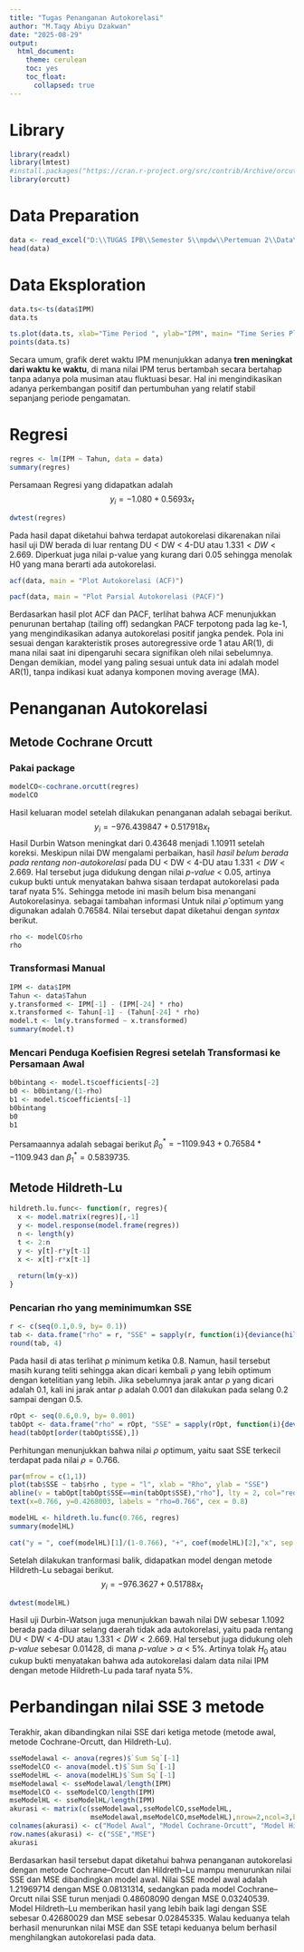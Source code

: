 ```yaml
---
title: "Tugas Penanganan Autokorelasi"
author: "M.Taqy Abiyu Dzakwan"
date: "2025-08-29"
output: 
  html_document:
    theme: cerulean
    toc: yes
    toc_float:
      collapsed: true
---
```


# Library
```r
library(readxl)
library(lmtest)
#install.packages("https://cran.r-project.org/src/contrib/Archive/orcutt/orcutt_2.0.tar.gz", repos = NULL, type = "source")
library(orcutt)
```

# Data Preparation

```r
data <- read_excel("D:\\TUGAS IPB\\Semester 5\\mpdw\\Pertemuan 2\\Data\\Data IPM.xlsx")
head(data)
```
# Data Eksploration
```r
data.ts<-ts(data$IPM)
data.ts
```
```r
ts.plot(data.ts, xlab="Time Period ", ylab="IPM", main= "Time Series Plot of IPM")
points(data.ts)
```
Secara umum, grafik deret waktu IPM menunjukkan adanya **tren meningkat dari waktu ke waktu**, di mana nilai IPM terus bertambah secara bertahap tanpa adanya pola musiman atau fluktuasi besar. Hal ini mengindikasikan adanya perkembangan positif dan pertumbuhan yang relatif stabil sepanjang periode pengamatan.

# Regresi

```r
regres <- lm(IPM ~ Tahun, data = data)
summary(regres)
```
Persamaan Regresi yang didapatkan adalah $$y_i=-1.080+0.5693x_t$$

```r
dwtest(regres)
```
Pada hasil dapat diketahui bahwa terdapat autokorelasi dikarenakan nilai hasil uji DW berada di luar rentang DU \< DW \< 4-DU atau $1.331 < DW < 2.669$. Diperkuat juga nilai p-value yang kurang dari 0.05 sehingga menolak H0 yang mana berarti ada autokorelasi.

```r
acf(data, main = "Plot Autokorelasi (ACF)")
```

```r
pacf(data, main = "Plot Parsial Autokorelasi (PACF)")
```
Berdasarkan hasil plot ACF dan PACF, terlihat bahwa ACF menunjukkan penurunan bertahap (tailing off) sedangkan PACF terpotong pada lag ke-1, yang mengindikasikan adanya autokorelasi positif jangka pendek. Pola ini sesuai dengan karakteristik proses autoregressive orde 1 atau AR(1), di mana nilai saat ini dipengaruhi secara signifikan oleh nilai sebelumnya. Dengan demikian, model yang paling sesuai untuk data ini adalah model AR(1), tanpa indikasi kuat adanya komponen moving average (MA).

# Penanganan Autokorelasi
## Metode Cochrane Orcutt
### Pakai package
```r
modelCO<-cochrane.orcutt(regres)
modelCO
```
Hasil keluaran model setelah dilakukan penanganan adalah sebagai berikut. $$y_i=-976.439847+0.517918x_t$$ Hasil Durbin Watson meningkat dari $0.43648$ menjadi $1.10911$ setelah koreksi. Meskipun nilai DW mengalami perbaikan, hasil *hasil belum berada pada rentang non-autokorelasi* pada DU \< DW \< 4-DU atau $1.331 < DW < 2.669$. Hal tersebut juga didukung dengan nilai *p-value* \< 0.05, artinya cukup bukti untuk menyatakan bahwa sisaan terdapat autokorelasi pada taraf nyata 5%. Sehingga metode ini masih belum bisa menangani Autokorelasinya. sebagai tambahan informasi Untuk nilai $ρ ̂$ optimum yang digunakan adalah $0.76584$. Nilai tersebut dapat diketahui dengan *syntax* berikut.

```r
rho <- modelCO$rho
rho
```

### Transformasi Manual
```r
IPM <- data$IPM
Tahun <- data$Tahun
y.transformed <- IPM[-1] - (IPM[-24] * rho)
x.transformed <- Tahun[-1] - (Tahun[-24] * rho)
model.t <- lm(y.transformed ~ x.transformed)
summary(model.t)
```
### Mencari Penduga Koefisien Regresi setelah Transformasi ke Persamaan Awal
```r
b0bintang <- model.t$coefficients[-2]
b0 <- b0bintang/(1-rho)
b1 <- model.t$coefficients[-1]
b0bintang
b0
b1
```
Persamaannya adalah sebagai berikut $β_0^*=-1109.943+0.76584*-1109.943$ dan $β_1^*=0.5839735$.

## Metode Hildreth-Lu

```r
hildreth.lu.func<- function(r, regres){
  x <- model.matrix(regres)[,-1]
  y <- model.response(model.frame(regres))
  n <- length(y)
  t <- 2:n
  y <- y[t]-r*y[t-1]
  x <- x[t]-r*x[t-1]
  
  return(lm(y~x))
}
```

### Pencarian rho yang meminimumkan SSE

```r
r <- c(seq(0.1,0.9, by= 0.1))
tab <- data.frame("rho" = r, "SSE" = sapply(r, function(i){deviance(hildreth.lu.func(i, regres))}))
round(tab, 4)
```

Pada hasil di atas terlihat ρ minimum ketika 0.8. Namun, hasil tersebut masih kurang teliti sehingga akan dicari kembali ρ yang lebih optimum dengan ketelitian yang lebih. Jika sebelumnya jarak antar ρ yang dicari adalah 0.1, kali ini jarak antar ρ adalah 0.001 dan dilakukan pada selang 0.2 sampai dengan 0.5.

```r
rOpt <- seq(0.6,0.9, by= 0.001)
tabOpt <- data.frame("rho" = rOpt, "SSE" = sapply(rOpt, function(i){deviance(hildreth.lu.func(i, regres))}))
head(tabOpt[order(tabOpt$SSE),])
```

Perhitungan menunjukkan bahwa nilai $ρ$ optimum, yaitu saat SSE terkecil terdapat pada nilai $ρ=0.766$.

```r
par(mfrow = c(1,1))
plot(tab$SSE ~ tab$rho , type = "l", xlab = "Rho", ylab = "SSE")
abline(v = tabOpt[tabOpt$SSE==min(tabOpt$SSE),"rho"], lty = 2, col="red",lwd=2)
text(x=0.766, y=0.4268003, labels = "rho=0.766", cex = 0.8)
```

```r
modelHL <- hildreth.lu.func(0.766, regres)
summary(modelHL)
```
```r
cat("y = ", coef(modelHL)[1]/(1-0.766), "+", coef(modelHL)[2],"x", sep = "")
```
Setelah dilakukan tranformasi balik, didapatkan model dengan metode Hildreth-Lu sebagai berikut. $$y_i=-976.3627+0.51788x_t$$

```r
dwtest(modelHL)
```
Hasil uji Durbin-Watson juga menunjukkan bawah nilai DW sebesar $1.1092$ berada pada diluar selang daerah tidak ada autokorelasi, yaitu pada rentang DU \< DW \< 4-DU atau $1.331 < DW < 2.669$. Hal tersebut juga didukung oleh *p-value* sebesar $0.01428$, di mana *p-value* \> $\alpha$ < 5%. Artinya tolak $H_0$ atau cukup bukti menyatakan bahwa ada autokorelasi dalam data nilai IPM dengan metode Hildreth-Lu pada taraf nyata 5%.

# Perbandingan nilai SSE 3 metode
Terakhir, akan dibandingkan nilai SSE dari ketiga metode (metode awal, metode Cochrane-Orcutt, dan Hildreth-Lu).
```r
sseModelawal <- anova(regres)$`Sum Sq`[-1]
sseModelCO <- anova(model.t)$`Sum Sq`[-1]
sseModelHL <- anova(modelHL)$`Sum Sq`[-1]
mseModelawal <- sseModelawal/length(IPM)
mseModelCO <- sseModelCO/length(IPM)
mseModelHL <- sseModelHL/length(IPM)
akurasi <- matrix(c(sseModelawal,sseModelCO,sseModelHL,
                    mseModelawal,mseModelCO,mseModelHL),nrow=2,ncol=3,byrow = T)
colnames(akurasi) <- c("Model Awal", "Model Cochrane-Orcutt", "Model Hildreth-Lu")
row.names(akurasi) <- c("SSE","MSE")
akurasi
```

Berdasarkan hasil tersebut dapat diketahui bahwa penanganan autokorelasi dengan metode Cochrane–Orcutt dan Hildreth–Lu mampu menurunkan nilai SSE dan MSE dibandingkan model awal. Nilai SSE model awal adalah $1.21969714$ dengan MSE $0.08131314$, sedangkan pada model Cochrane–Orcutt nilai SSE turun menjadi $0.48608090$ dengan MSE $0.03240539$. Model Hildreth–Lu memberikan hasil yang lebih baik lagi dengan SSE sebesar $0.42680029$ dan MSE sebesar $0.02845335$. Walau keduanya telah berhasil menurunkan nilai MSE dan SSE tetapi keduanya belum berhasil menghilangkan autokorelasi pada data.

